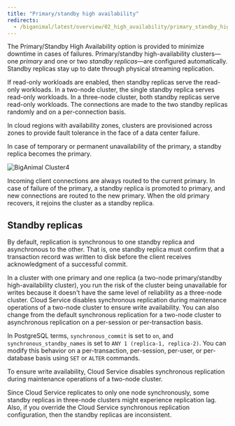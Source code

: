 ```yaml
---
title: "Primary/standby high availability"
redirects:
  - /biganimal/latest/overview/02_high_availability/primary_standby_highavailability/ #generated for BigAnimal URL path removal branch
---
```


The Primary/Standby High Availability option is provided to minimize downtime in cases of failures. Primary/standby high-availability clusters&mdash;one *primary* and one or two *standby replicas*&mdash;are configured automatically. Standby replicas stay up to date through physical streaming replication. 

If read-only workloads are enabled, then standby replicas serve the read-only workloads. In a two-node cluster, the single standby replica serves read-only workloads. In a three-node cluster, both standby replicas serve read-only workloads. The connections are made to the two standby replicas randomly and on a per-connection basis. 

In cloud regions with availability zones, clusters are provisioned across zones to provide fault tolerance in the face of a data center failure.

In case of temporary or permanent unavailability of the primary, a standby replica becomes the primary.

![BigAnimal Cluster4](../../images/high-availability.png)

Incoming client connections are always routed to the current primary. In case of failure of the primary, a standby replica is promoted to primary, and new connections are routed to the new primary. When the old primary recovers, it rejoins the cluster as a standby replica.

## Standby replicas

By default, replication is synchronous to one standby replica and asynchronous to the other. That is, one standby replica must confirm that a transaction record was written to disk before the client receives acknowledgment of a successful commit. 

In a cluster with one primary and one replica (a two-node primary/standby high-availability cluster), you run the risk of the cluster being unavailable for writes because it doesn't have the same level of reliability as a three-node cluster. Cloud Service disables synchronous replication during maintenance operations of a two-node cluster to ensure write availability. You can also change from the default synchronous replication for a two-node cluster to asynchronous replication on a per-session or per-transaction basis.

In PostgreSQL terms, `synchronous_commit` is set to `on`, and `synchronous_standby_names` is set to `ANY 1 (replica-1, replica-2)`. You can modify this behavior on a per-transaction, per-session, per-user, or per-database basis using `SET` or `ALTER` commands. 

To ensure write availability, Cloud Service disables synchronous replication during maintenance operations of a two-node cluster.

Since Cloud Service replicates to only one node synchronously, some standby replicas in three-node clusters might experience replication lag. Also, if you override the Cloud Service synchronous replication configuration, then the standby replicas are inconsistent. 